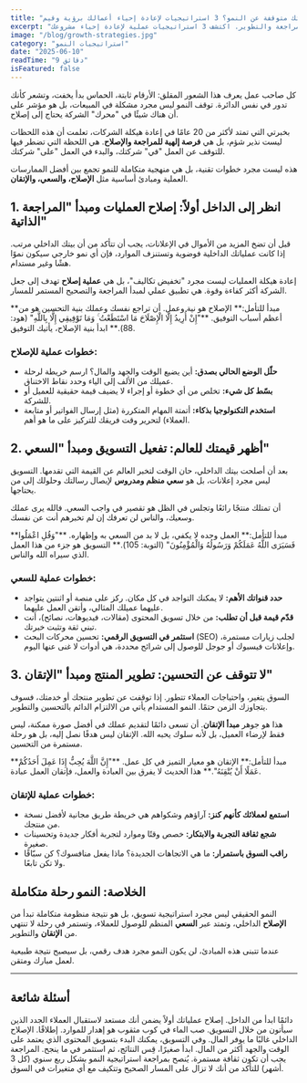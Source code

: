 ---
title: "شركتك متوقفة عن النمو؟ 3 استراتيجيات لإعادة إحياء أعمالك برؤية وقيم"
excerpt: "النمو ليس مجرد أرقام ترتفع، بل هو علامة على صحة الشركة. إذا شعرت أن عملك وصل إلى مرحلة من الجمود، فهذه ليست النهاية، بل هي دعوة للمراجعة والتطوير. اكتشف 3 استراتيجيات عملية لإعادة إحياء مشروعك."
image: "/blog/growth-strategies.jpg"
category: "استراتيجيات النمو"
date: "2025-06-10"
readTime: "9 دقائق"
isFeatured: false
---

كل صاحب عمل يعرف هذا الشعور المقلق: الأرقام ثابتة، الحماس بدأ يخفت، وتشعر كأنك تدور في نفس الدائرة. توقف النمو ليس مجرد مشكلة في المبيعات، بل هو مؤشر على أن هناك شيئًا في "محرك" الشركة يحتاج إلى إصلاح.

بخبرتي التي تمتد لأكثر من 20 عامًا في إعادة هيكلة الشركات، تعلمت أن هذه اللحظات ليست نذير شؤم، بل هي **فرصة إلهية للمراجعة والإصلاح**. هي اللحظة التي تضطر فيها للتوقف عن العمل "في" شركتك، والبدء في العمل "على" شركتك.

هذه ليست مجرد خطوات تقنية، بل هي منهجية متكاملة للنمو تجمع بين أفضل الممارسات العملية ومبادئ أساسية مثل **الإصلاح، والسعي، والإتقان**.

## 1. انظر إلى الداخل أولاً: إصلاح العمليات ومبدأ "المراجعة الذاتية"

قبل أن تضخ المزيد من الأموال في الإعلانات، يجب أن تتأكد من أن بيتك الداخلي مرتب. إذا كانت عملياتك الداخلية فوضوية وتستنزف الموارد، فإن أي نمو خارجي سيكون نموًا هشًا وغير مستدام.

إعادة هيكلة العمليات ليست مجرد "تخفيض تكاليف"، بل هي **عملية إصلاح** تهدف إلى جعل الشركة أكثر كفاءة وقوة. هي تطبيق عملي لمبدأ المراجعة والتصحيح المستمر للمسار.

<Callout type="info">
  **مبدأ للتأمل:** الإصلاح هو نية وعمل. أن تراجع نفسك وعملك بنية التحسين هو من
  أعظم أسباب التوفيق. **"إِنْ أُرِيدُ إِلَّا الْإِصْلَاحَ مَا اسْتَطَعْتُ ۚ
  وَمَا تَوْفِيقِي إِلَّا بِاللَّهِ" (هود: 88).** ابدأ بنية الإصلاح، يأتيك
  التوفيق.
</Callout>

### خطوات عملية للإصلاح:

- **حلّل الوضع الحالي بصدق:** أين يضيع الوقت والجهد والمال؟ ارسم خريطة لرحلة عميلك من الألف إلى الياء وحدد نقاط الاختناق.
- **بسّط كل شيء:** تخلص من أي خطوة أو إجراء لا يضيف قيمة حقيقية للعميل أو للشركة.
- **استخدم التكنولوجيا بذكاء:** أتمتة المهام المتكررة (مثل إرسال الفواتير أو متابعة العملاء) لتحرير وقت فريقك للتركيز على ما هو أهم.

## 2. أظهر قيمتك للعالم: تفعيل التسويق ومبدأ "السعي"

بعد أن أصلحت بيتك الداخلي، حان الوقت لتخبر العالم عن القيمة التي تقدمها. التسويق ليس مجرد إعلانات، بل هو **سعي منظم ومدروس** لإيصال رسالتك وحلولك إلى من يحتاجها.

أن تمتلك منتجًا رائعًا وتجلس في الظل هو تقصير في واجب السعي. فالله يرى عملك وسعيك، والناس لن تعرفك إن لم تخبرهم أنت عن نفسك.

<Callout type="success">
  **مبدأ للتأمل:** العمل وحده لا يكفي، بل لا بد من السعي به وإظهاره. **"وَقُلِ
  اعْمَلُوا فَسَيَرَى اللَّهُ عَمَلَكُمْ وَرَسُولُهُ وَالْمُؤْمِنُونَ" (التوبة:
  105).** التسويق هو جزء من هذا العمل الذي سيراه الله والناس.
</Callout>

### خطوات عملية للسعي:

- **حدد قنواتك الأهم:** لا يمكنك التواجد في كل مكان. ركز على منصة أو اثنتين يتواجد عليهما عميلك المثالي، وأتقن العمل عليهما.
- **قدّم قيمة قبل أن تطلب:** من خلال تسويق المحتوى (مقالات، فيديوهات، نصائح)، أنت تبني ثقة وتثبت خبرتك.
- **استثمر في التسويق الرقمي:** تحسين محركات البحث (SEO) لجلب زيارات مستمرة، وإعلانات فيسبوك أو جوجل للوصول إلى شرائح محددة، هي أدوات لا غنى عنها اليوم.

## 3. لا تتوقف عن التحسين: تطوير المنتج ومبدأ "الإتقان"

السوق يتغير، واحتياجات العملاء تتطور. إذا توقفت عن تطوير منتجك أو خدمتك، فسوف يتجاوزك الزمن حتمًا. النمو المستدام يأتي من الالتزام الدائم بالتحسين والتطوير.

هذا هو جوهر **مبدأ الإتقان**. أن تسعى دائمًا لتقديم عملك في أفضل صورة ممكنة، ليس فقط لإرضاء العميل، بل لأنه سلوك يحبه الله. الإتقان ليس هدفًا نصل إليه، بل هو رحلة مستمرة من التحسين.

<Callout type="warning">
  **مبدأ للتأمل:** الإتقان هو معيار التميز في كل عمل. **"إِنَّ اللَّهَ يُحِبُّ
  إِذَا عَمِلَ أَحَدُكُمْ عَمَلًا أَنْ يُتْقِنَهُ".** هذا الحديث لا يفرق بين
  العبادة والعمل، فإتقان العمل عبادة.
</Callout>

### خطوات عملية للإتقان:

- **استمع لعملائك كأنهم كنز:** آراؤهم وشكواهم هي خريطة طريق مجانية لأفضل نسخة من منتجك.
- **شجع ثقافة التجربة والابتكار:** خصص وقتًا وموارد لتجربة أفكار جديدة وتحسينات صغيرة.
- **راقب السوق باستمرار:** ما هي الاتجاهات الجديدة؟ ماذا يفعل منافسوك؟ كن سبّاقًا ولا تكن تابعًا.

## الخلاصة: النمو رحلة متكاملة

النمو الحقيقي ليس مجرد استراتيجية تسويق، بل هو نتيجة منظومة متكاملة تبدأ من **الإصلاح** الداخلي، وتمتد عبر **السعي** المنظم للوصول للعملاء، وتستمر في رحلة لا تنتهي من **الإتقان** والتطوير.

عندما تتبنى هذه المبادئ، لن يكون النمو مجرد هدف رقمي، بل سيصبح نتيجة طبيعية لعمل مبارك ومتقن.

---

## أسئلة شائعة

<Accordion>
  <AccordionItem title="من أين أبدأ؟ هل من الإصلاح الداخلي أم التسويق الخارجي؟">
    دائمًا ابدأ من الداخل. إصلاح عملياتك أولاً يضمن أنك مستعد لاستقبال العملاء
    الجدد الذين سيأتون من خلال التسويق. صب الماء في كوب مثقوب هو إهدار للموارد.
  </AccordionItem>
  <AccordionItem title="هل أحتاج إلى ميزانية ضخمة لتطبيق هذه الاستراتيجيات؟">
    إطلاقًا. الإصلاح الداخلي غالبًا ما يوفر المال. وفي التسويق، يمكنك البدء
    بتسويق المحتوى الذي يعتمد على الوقت والجهد أكثر من المال. ابدأ صغيرًا، قِس
    النتائج، ثم استثمر في ما ينجح.
  </AccordionItem>
  <AccordionItem title="كم مرة يجب أن أراجع هذه الاستراتيجيات؟">
    المراجعة يجب أن تكون ثقافة مستمرة. يُنصح بمراجعة استراتيجية النمو بشكل ربع
    سنوي (كل 3 أشهر) للتأكد من أنك لا تزال على المسار الصحيح وتتكيف مع أي
    متغيرات في السوق.
  </AccordionItem>
</Accordion>
